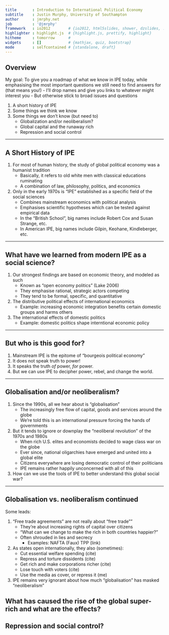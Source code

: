 ```yaml
---
title       : Introduction to International Political Economy
subtitle    : Justin Murphy, University of Southampton
author      : jmrphy.net
job         : '@jmrphy'
framework   : io2012        # {io2012, html5slides, shower, dzslides, ...}
highlighter : highlight.js  # {highlight.js, prettify, highlight}
hitheme     : tomorrow      # 
widgets     : []            # {mathjax, quiz, bootstrap}
mode        : selfcontained # {standalone, draft}
---
```


## Overview

My goal: To give you a roadmap of what we know in IPE today, while emphasising the most important questions we still need to find answers for (that means you!)
    - I'll drop names and give you links to whatever might interest you
    - But otherwise stick to broad issues and questions

1. A short history of IPE
2. Some things we think we know
3. Some things we don't know (but need to)
    - Globalization and/or neoliberalism?
    - Global capital and the runaway rich
    - Repression and social control

---

## A Short History of IPE

1. For most of human history, the study of global political economy was a humanist tradition
    - Basically, it refers to old white men with classical educations ruminating
    - A combination of law, philosophy, politics, and economics
2. Only in the early 1970s is "IPE" established as a specific field of the social sciences
    - Combines mainstream economics with political analysis
    - Emphasises scientific hypotheses which can be tested against empirical data
    - In the "British School", big names include Robert Cox and Susan Strange, etc.
    - In American IPE, big names include Gilpin, Keohane, Kindleberger, etc.

---

## What have we learned from modern IPE as a social science?

1. Our strongest findings are based on economic theory, and modeled as such
    - Known as "open economy politics" (Lake 2006)
    - They emphasise rational, strategic actors competing
    - They tend to be formal, specific, and quantitative
2. The distributive political effects of international economics
    - Example: increasing economic integration benefits certain domestic groups and harms others
3. The international effects of domestic politics
    - Example: domestic politics shape interntional economic policy

---

## But who is this good for?

1. Mainstream IPE is the epitome of "bourgeois political economy"
2. It does not speak truth to power!
2. It speaks the truth *of* power, *for* power.
3. But we can use IPE to decipher power, rebel, and change the world.

---

## Globalisation and/or neoliberalism?

1. Since the 1990s, all we hear about is "globalisation"
    - The increasingly free flow of capital, goods and services around the globe
    - We're told this is an international pressure forcing the hands of governments
2. But it tends to ignore or downplay the "neoliberal revolution" of the 1970s and 1980s
    - When rich U.S. elites and economists decided to wage class war on the globe
    - Ever since, national oligarchies have emerged and united into a global elite
    - Citizens everywhere are losing democratic control of their politicians
    - IPE remains rather happily unconcerned with all of this
3. How can we use the tools of IPE to better understand this global social war?

---
## Globalisation vs. neoliberalism continued

Some leads:

1. "Free trade agreements" are not really about "free trade""
    - They're about increasing rights of capital over citizens
    - "What can we change to make the rich in both countries happier?"
    - Often shrouded in lies and secrecy
      - Examples: NAFTA (Faux) TPP (link)

2. As states open internationally, they also (sometimes):
    - Cut essential welfare spending (cite)
    - Repress and torture dissidents (cite)
    - Get rich and make corporations richer (cite)
    - Lose touch with voters (cite)
    - Use the media as cover, or repress it (me)
    
3. IPE remains very ignorant about how much "globalisation" has masked "neoliberalism"

## What has caused the rise of the global super-rich and what are the effects?

## Repression and social control?




